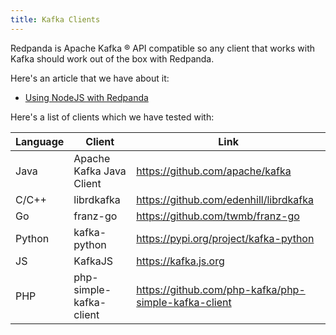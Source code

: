 ```yaml
---
title: Kafka Clients
---
```


<head>
    <meta name="title" content="Kafka Compatibility | Redpanda Docs"/>
    <meta name="description" content="Kafka clients, version 0.11 or later, are compatible with Redpanda. Validations and exceptions are listed in this compatibility guide."/>
    <link rel="canonical" href="https://docs.redpanda.com/docs/develop/kafka-clients/" />
</head>

Redpanda is Apache Kafka ® API compatible so any client that works with Kafka
should work out of the box with Redpanda. 

Here's an article that we have about it:

- [Using NodeJS with Redpanda](../guide-nodejs)

Here's a list of clients which we have tested with:

| Language | Client | Link |
| -------- | ------ | ---- |
| Java | Apache Kafka Java Client | https://github.com/apache/kafka |
| C/C++ | librdkafka | https://github.com/edenhill/librdkafka |
| Go | franz-go | https://github.com/twmb/franz-go |
| Python | kafka-python | https://pypi.org/project/kafka-python |
| JS | KafkaJS | https://kafka.js.org |
| PHP | php-simple-kafka-client | https://github.com/php-kafka/php-simple-kafka-client |